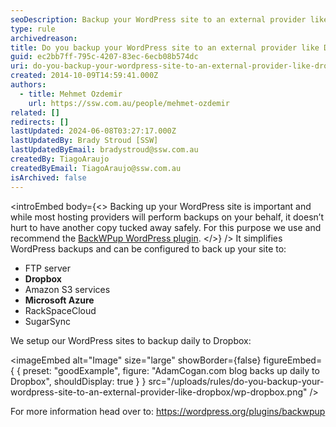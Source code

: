 ```yaml
---
seoDescription: Backup your WordPress site to an external provider like Dropbox using the BackWPup plugin for secure and automated daily backups.
type: rule
archivedreason:
title: Do you backup your WordPress site to an external provider like Dropbox?
guid: ec2bb7ff-795c-4207-83ec-6ecb08b574dc
uri: do-you-backup-your-wordpress-site-to-an-external-provider-like-dropbox
created: 2014-10-09T14:59:41.000Z
authors:
  - title: Mehmet Ozdemir
    url: https://ssw.com.au/people/mehmet-ozdemir
related: []
redirects: []
lastUpdated: 2024-06-08T03:27:17.000Z
lastUpdatedBy: Brady Stroud [SSW]
lastUpdatedByEmail: bradystroud@ssw.com.au
createdBy: TiagoAraujo
createdByEmail: TiagoAraujo@ssw.com.au
isArchived: false
---
```


<introEmbed
  body={<>
Backing up your WordPress site is important and while most hosting providers will perform backups on your behalf, it doesn’t hurt to have another copy tucked away safely. For this purpose we use and recommend the [BackWPup WordPress plugin](https://wordpress.org/plugins/backwpup).
  </>}
/>
It simplifies WordPress backups and can be configured to back up your site to:

- FTP server
- **Dropbox**
- Amazon S3 services
- **Microsoft Azure**
- RackSpaceCloud
- SugarSync

We setup our WordPress sites to backup daily to Dropbox:

<imageEmbed
  alt="Image"
  size="large"
  showBorder={false}
  figureEmbed={ {
    preset: "goodExample",
    figure: "AdamCogan.com blog backs up daily to Dropbox",
    shouldDisplay: true
  } }
  src="/uploads/rules/do-you-backup-your-wordpress-site-to-an-external-provider-like-dropbox/wp-dropbox.png"
/>


For more information head over to: https://wordpress.org/plugins/backwpup
